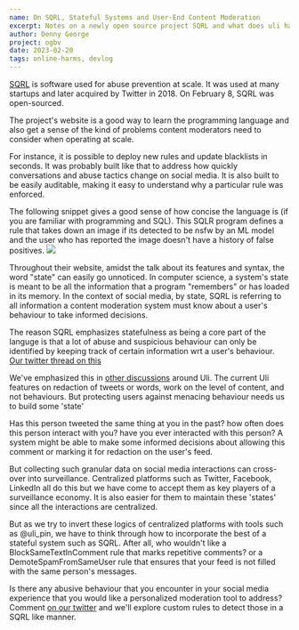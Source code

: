 ```yaml
---
name: On SQRL, Stateful Systems and User-End Content Moderation
excerpt: Notes on a newly open source project SQRL and what does uli have to learn from it.
author: Denny George
project: ogbv
date: 2023-02-20
tags: online-harms, devlog
---
```


[SQRL](https://sqrl-lang.github.io/sqrl/index.html) is software used for abuse prevention at scale. It was used at many startups and later acquired by Twitter in 2018. On February 8, SQRL was open-sourced.

The project's website is a good way to learn the programming language and also get a sense of the kind of problems content moderators need to consider when operating at scale.

For instance, it is possible to deploy new rules and update blacklists in seconds. It was probably built like that to address how quickly conversations and abuse tactics change on social media. It is also built to be easily auditable, making it easy to understand why a particular rule was enforced.

The following snippet gives a good sense of how concise the language is (if you are familiar with programming and SQL). This SQLR program defines a rule that takes down an image if its detected to be nsfw by an ML model and the user who has reported the image doesn't have a history of false positives.
![](../images/sqrl-query-ex.png)

Throughout their website, amidst the talk about its features and syntax, the word "state" can easily go unnoticed. In computer science, a system's state is meant to be all the information that a program "remembers" or has loaded in its memory. In the context of social media, by state, SQRL is referring to all information a content moderation system must know about a user's behaviour to take informed decisions.

The reason SQRL emphasizes statefulness as being a core part of the languge is that a lot of abuse and suspicious behaviour can only be identified by keeping track of certain information wrt a user's behaviour. [Our twitter thread on this](https://twitter.com/tattlemade/status/1588502140213170181)

We've emphasized this in [other discussions](https://twitter.com/uli_pin/status/1597828365582729217) around Uli. The current Uli features on redaction of tweets or words, work on the level of content, and not behaviours. But protecting users against menacing behaviour needs us to build some 'state'

Has this person tweeted the same thing at you in the past? how often does this person interact with you? have you ever interacted with this person? A system might be able to make some informed decisions about allowing this comment or marking it for redaction on the user's feed.

But collecting such granular data on social media interactions can cross-over into surveillance. Centralized platforms such as Twitter, Facebook, LinkedIn all do this but we have come to accept them as key players of a surveillance economy. It is also easier for them to maintain these 'states' since all the interactions are centralized.

But as we try to invert these logics of centralized platforms with tools such as @uli_pin, we have to think through how to incorporate the best of a stateful system such as SQRL. After all, who wouldn't like a BlockSameTextInComment rule that marks repetitive comments? or a DemoteSpamFromSameUser rule that ensures that your feed is not filled with the same person's messages.

Is there any abusive behaviour that you encounter in your social media experience that you would like a personalized moderation tool to address? Comment [on our twitter](https://twitter.com/tattlemade) and we'll explore custom rules to detect those in a SQRL like manner.
